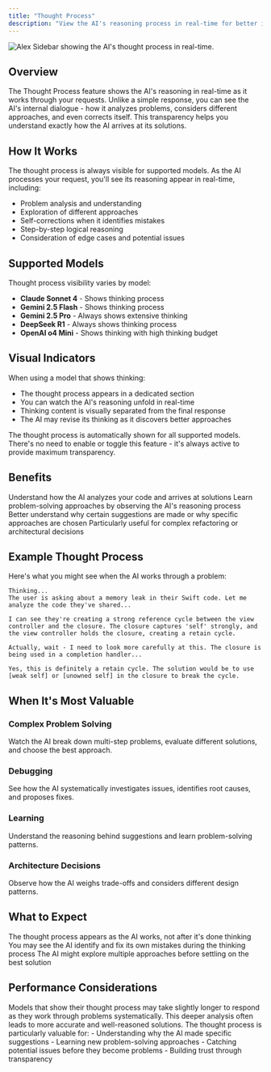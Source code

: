 ```yaml
---
title: "Thought Process"
description: "View the AI's reasoning process in real-time for better insight into responses"
---
```


![Alex Sidebar showing the AI's thought process in real-time.](/images/think-mode-demo.png)

## Overview

The Thought Process feature shows the AI's reasoning in real-time as it works through your requests. Unlike a simple response, you can see the AI's internal dialogue - how it analyzes problems, considers different approaches, and even corrects itself. This transparency helps you understand exactly how the AI arrives at its solutions.

## How It Works

The thought process is always visible for supported models. As the AI processes your request, you'll see its reasoning appear in real-time, including:

- Problem analysis and understanding
- Exploration of different approaches
- Self-corrections when it identifies mistakes
- Step-by-step logical reasoning
- Consideration of edge cases and potential issues

## Supported Models

Thought process visibility varies by model:
- **Claude Sonnet 4** - Shows thinking process
- **Gemini 2.5 Flash** - Shows thinking process
- **Gemini 2.5 Pro** - Always shows extensive thinking
- **DeepSeek R1** - Always shows thinking process
- **OpenAI o4 Mini** - Shows thinking with high thinking budget

## Visual Indicators

When using a model that shows thinking:
- The thought process appears in a dedicated section
- You can watch the AI's reasoning unfold in real-time
- Thinking content is visually separated from the final response
- The AI may revise its thinking as it discovers better approaches

<Note>
The thought process is automatically shown for all supported models. There's no need to enable or toggle this feature - it's always active to provide maximum transparency.
</Note>

## Benefits

<CardGroup cols={2}>
  <Card title="Transparency" icon="eye">
    Understand how the AI analyzes your code and arrives at solutions
  </Card>
  
  <Card title="Learning" icon="graduation-cap">
    Learn problem-solving approaches by observing the AI's reasoning process
  </Card>
  
  <Card title="Debugging" icon="bug">
    Better understand why certain suggestions are made or why specific approaches are chosen
  </Card>
  
  <Card title="Complex Problems" icon="puzzle-piece">
    Particularly useful for complex refactoring or architectural decisions
  </Card>
</CardGroup>

## Example Thought Process

Here's what you might see when the AI works through a problem:

```
Thinking...
The user is asking about a memory leak in their Swift code. Let me analyze the code they've shared...

I can see they're creating a strong reference cycle between the view controller and the closure. The closure captures 'self' strongly, and the view controller holds the closure, creating a retain cycle.

Actually, wait - I need to look more carefully at this. The closure is being used in a completion handler... 

Yes, this is definitely a retain cycle. The solution would be to use [weak self] or [unowned self] in the closure to break the cycle.
```

## When It's Most Valuable

### Complex Problem Solving
Watch the AI break down multi-step problems, evaluate different solutions, and choose the best approach.

### Debugging
See how the AI systematically investigates issues, identifies root causes, and proposes fixes.

### Learning
Understand the reasoning behind suggestions and learn problem-solving patterns.

### Architecture Decisions
Observe how the AI weighs trade-offs and considers different design patterns.

## What to Expect

<Steps>
  <Step title="Real-Time Updates">
    The thought process appears as the AI works, not after it's done thinking
  </Step>
  
  <Step title="Self-Correction">
    You may see the AI identify and fix its own mistakes during the thinking process
  </Step>
  
  <Step title="Iterative Refinement">
    The AI might explore multiple approaches before settling on the best solution
  </Step>
</Steps>

## Performance Considerations

<Info>
  Models that show their thought process may take slightly longer to respond as they work through problems systematically. This deeper analysis often leads to more accurate and well-reasoned solutions.
</Info>

<Tip>
  The thought process is particularly valuable for:
  - Understanding why the AI made specific suggestions
  - Learning new problem-solving approaches
  - Catching potential issues before they become problems
  - Building trust through transparency
</Tip>